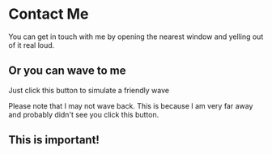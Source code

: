 
# Contact Me

You can get in touch with me by opening the nearest window and yelling out of it real loud.

## Or you can wave to me

Just click this button to simulate a friendly wave

<Wave />

Please note that I may not wave back. This is because I am very far away and probably
didn't see you click this button.

<div style={{background: 'red'}}>

## This is important!

</div>
